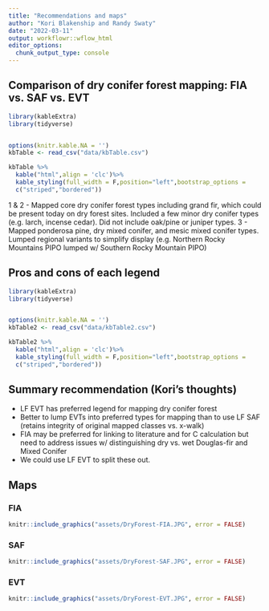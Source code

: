 ```yaml
---
title: "Recommendations and maps"
author: "Kori Blakenship and Randy Swaty"
date: "2022-03-11"
output: workflowr::wflow_html
editor_options:
  chunk_output_type: console
---
```


## Comparison of dry conifer forest mapping: FIA vs. SAF vs. EVT


```r
library(kableExtra)
library(tidyverse)


options(knitr.kable.NA = '')
kbTable <- read_csv("data/kbTable.csv")

kbTable %>%
  kable("html",align = 'clc')%>%
  kable_styling(full_width = F,position="left",bootstrap_options = 
  c("striped","bordered"))
```

1 & 2 - Mapped core dry conifer forest types including grand fir, which could be present today on dry forest sites. Included a few minor dry conifer types (e.g. larch, incense cedar). Did not include oak/pine or juniper types.
3 - Mapped ponderosa pine, dry mixed conifer, and mesic mixed conifer types. Lumped regional variants to simplify display (e.g. Northern Rocky Mountains PIPO lumped w/ Southern Rocky Mountain PIPO)


## Pros and cons of each legend

```r
library(kableExtra)
library(tidyverse)


options(knitr.kable.NA = '')
kbTable2 <- read_csv("data/kbTable2.csv")

kbTable2 %>%
  kable("html",align = 'clc')%>%
  kable_styling(full_width = F,position="left",bootstrap_options = 
  c("striped","bordered"))
```

## Summary recommendation (Kori's thoughts)
* LF EVT has preferred legend for mapping dry conifer forest
* Better to lump EVTs into preferred types for mapping than to use LF SAF (retains integrity of original mapped classes vs. x-walk)
* FIA may be preferred for linking to literature and for C calculation but need to address issues w/ distinguishing dry vs. wet Douglas-fir and Mixed Conifer
* We could use LF EVT to split these out.

## Maps

### FIA
```r
knitr::include_graphics("assets/DryForest-FIA.JPG", error = FALSE)
```

### SAF
```r
knitr::include_graphics("assets/DryForest-SAF.JPG", error = FALSE)
```


### EVT
```r
knitr::include_graphics("assets/DryForest-EVT.JPG", error = FALSE)
```

